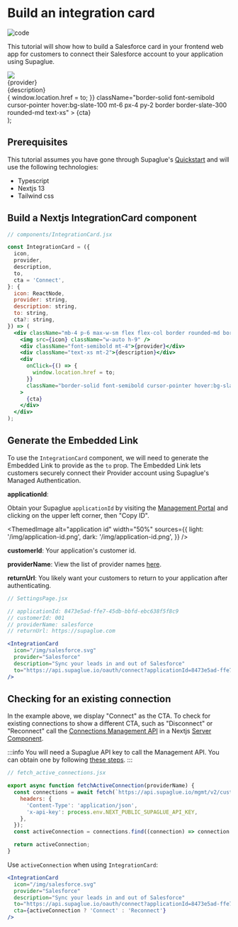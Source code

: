 
# Build an integration card

![code](https://img.shields.io/badge/Code%20Tutorial-0000a5)

This tutorial will show how to build a Salesforce card in your frontend web app for customers to connect their Salesforce account to your application using Supaglue.

  <div className="mb-4 p-6 max-w-sm flex flex-col border rounded-md border-slate-200 border-solid items-start">
    <img src={icon} style={{ width: 'auto', height: '36px' }} />
    <div className="font-semibold mt-4">{provider}</div>
    <div className="text-xs mt-2">{description}</div>
    <div
      onClick={() => {
        window.location.href = to;
      }}
      className="border-solid font-semibold cursor-pointer hover:bg-slate-100 mt-6 px-4 py-2 border border-slate-300 rounded-md text-xs"
    >
      {cta}
    </div>
  </div>
);

<IntegrationCard
  icon="/img/salesforce.svg"
  provider="Salesforce"
  description="Sync your leads in and out of Salesforce"
  to="#"
/>

## Prerequisites

This tutorial assumes you have gone through Supaglue's [Quickstart](../quickstart) and will use the following technologies:

- Typescript
- Nextjs 13
- Tailwind css

## Build a Nextjs IntegrationCard component

```jsx
// components/IntegrationCard.jsx

const IntegrationCard = ({
  icon,
  provider,
  description,
  to,
  cta = 'Connect',
}: {
  icon: ReactNode,
  provider: string,
  description: string,
  to: string,
  cta?: string,
}) => (
  <div className="mb-4 p-6 max-w-sm flex flex-col border rounded-md border-slate-200 border-solid items-start">
    <img src={icon} className="w-auto h-9" />
    <div className="font-semibold mt-4">{provider}</div>
    <div className="text-xs mt-2">{description}</div>
    <div
      onClick={() => {
        window.location.href = to;
      }}
      className="border-solid font-semibold cursor-pointer hover:bg-slate-100 mt-6 px-4 py-2 border border-slate-300 rounded-md text-xs"
    >
      {cta}
    </div>
  </div>
);
```

## Generate the Embedded Link

To use the `IntegrationCard` component, we will need to generate the Embedded Link to provide as the `to` prop.
The Embedded Link lets customers securely connect their Provider account using Supaglue's Managed Authentication.

**applicationId**:

Obtain your Supaglue `applicationId` by visiting the [Management Portal](https://app.supaglue.io) and clicking on the upper left corner, then "Copy ID".

<ThemedImage
  alt="application id"
  width="50%"
  sources={{
    light: '/img/application-id.png',
    dark: '/img/application-id.png',
  }}
/>

**customerId**: Your application's customer id.

**providerName**: View the list of provider names [here](../platform/managed-auth#link-format).

**returnUrl**: You likely want your customers to return to your application after authenticating.

```jsx
// SettingsPage.jsx

// applicationId: 8473e5ad-ffe7-45db-bbfd-ebc638f5f8c9
// customerId: 001
// providerName: salesforce
// returnUrl: https://supaglue.com

<IntegrationCard
  icon="/img/salesforce.svg"
  provider="Salesforce"
  description="Sync your leads in and out of Salesforce"
  to="https://api.supaglue.io/oauth/connect?applicationId=8473e5ad-ffe7-45db-bbfd-ebc638f5f8c9&customerId=001&providerName=saleforce&returnUrl=https://supaglue.com"
/>
```

## Checking for an existing connection

In the example above, we display "Connect" as the CTA. To check for existing connections to show a different CTA, such as "Disconnect" or "Reconnect" call the [Connections Management API](../api/v2/mgmt/get-connections) in a Nextjs [Server Component](https://nextjs.org/docs/getting-started/react-essentials#server-components).

:::info
You will need a Supaglue API key to call the Management API. You can obtain one by following [these steps](../api/introduction#api-authentication).
:::

```jsx
// fetch_active_connections.jsx

export async function fetchActiveConnection(providerName) {
  const connections = await fetch(`https://api.supaglue.io/mgmt/v2/customers/${CUSTOMER_ID}/connections`, {
    headers: {
      'Content-Type': 'application/json',
      'x-api-key': process.env.NEXT_PUBLIC_SUPAGLUE_API_KEY,
    },
  });
  const activeConnection = connections.find((connection) => connection.provider_name === providerName);

  return activeConnection;
}
```

Use `activeConnection` when using `IntegrationCard`:

```jsx
<IntegrationCard
  icon="/img/salesforce.svg"
  provider="Salesforce"
  description="Sync your leads in and out of Salesforce"
  to="https://api.supaglue.io/oauth/connect?applicationId=8473e5ad-ffe7-45db-bbfd-ebc638f5f8c9&customerId=001&providerName=saleforce&returnUrl=https://supaglue.com"
  cta={activeConnection ? 'Connect' : 'Reconnect'}
/>
```

<IntegrationCard
  icon="/img/salesforce.svg"
  provider="Salesforce"
  description="Sync your leads in and out of Salesforce"
  to="#"
  cta="Reconnect"
/>
